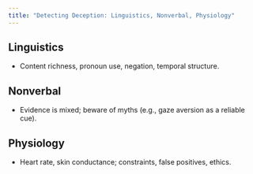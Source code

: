 ```yaml
---
title: "Detecting Deception: Linguistics, Nonverbal, Physiology"
---
```


## Linguistics

- Content richness, pronoun use, negation, temporal structure.

## Nonverbal

- Evidence is mixed; beware of myths (e.g., gaze aversion as a reliable cue).

## Physiology

- Heart rate, skin conductance; constraints, false positives, ethics.
